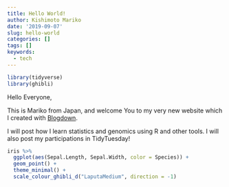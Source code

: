 ```yaml
---
title: Hello World!
author: Kishimoto Mariko
date: '2019-09-07'
slug: hello-world
categories: []
tags: []
keywords:
  - tech
---
```


<!--more-->

```r
library(tidyverse)
library(ghibli)
```

Hello Everyone,

This is Mariko from Japan, and welcome You to my very new website which I created with [Blogdown](https://bookdown.org/yihui/blogdown/).

I will post how I learn statistics and genomics using R and other tools. I will also post my participations in TidyTuesday!

```r
iris %>%
  ggplot(aes(Sepal.Length, Sepal.Width, color = Species)) +
  geom_point() +
  theme_minimal() +
  scale_colour_ghibli_d("LaputaMedium", direction = -1)
```